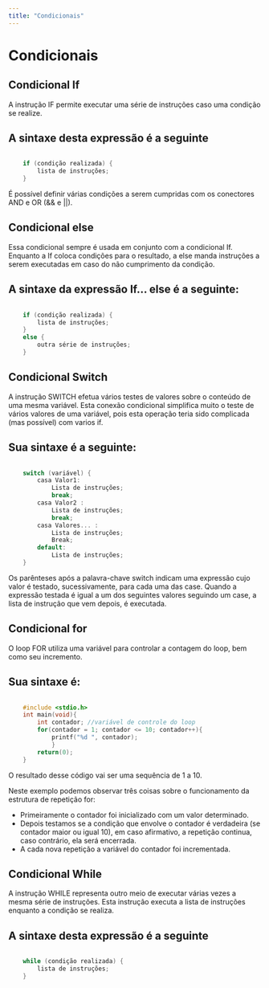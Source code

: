 ```yaml
---
title: "Condicionais"
---
```


# Condicionais

## Condicional If

A instrução IF permite executar uma série de instruções caso uma condição se realize.

## A sintaxe desta expressão é a seguinte

```c

    if (condição realizada) {
        lista de instruções;
    }

```

É possível definir várias condições a serem cumpridas com os conectores AND e OR (&& e ||).

## Condicional else

Essa condicional sempre é usada em conjunto com a condicional If. Enquanto a If coloca condições para o resultado, a else manda instruções a serem executadas em caso do não cumprimento da condição.

## A sintaxe da expressão If... else é a seguinte:

```c

    if (condição realizada) {
        lista de instruções;
    }
    else {
    	outra série de instruções;
    }

```

## Condicional Switch

A instrução SWITCH efetua vários testes de valores sobre o conteúdo de uma mesma variável. Esta conexão condicional simplifica muito o teste de vários valores de uma variável, pois esta operação teria sido complicada (mas possível) com varios if.

## Sua sintaxe é a seguinte:

```c

    switch (variável) {
        casa Valor1:
    	    Lista de instruções;
    	    break;
    	casa Valor2 :
    		Lista de instruções;
    		break;
    	casa Valores... :
    		Lista de instruções;
    		Break;
    	default:
    		Lista de instruções;
    }

```

Os parênteses após a palavra-chave switch indicam uma expressão cujo valor é testado, sucessivamente, para cada uma das case. Quando a expressão testada é igual a um dos seguintes valores seguindo um case, a lista de instrução que vem depois, é executada.

## Condicional for

O loop FOR utiliza uma variável para controlar a contagem do loop, bem como seu incremento.

## Sua sintaxe é:

```c

    #include <stdio.h>
    int main(void){
        int contador; //variável de controle do loop
    	for(contador = 1; contador <= 10; contador++){
    		printf("%d ", contador);
    		}
    	return(0);
    }

```

O resultado desse código vai ser uma sequência de 1 a 10.

Neste exemplo podemos observar três coisas sobre o funcionamento da estrutura de repetição for:

- Primeiramente o contador foi inicializado com um valor determinado.
- Depois testamos se a condição que envolve o contador é verdadeira (se contador maior ou igual 10), em caso afirmativo, a repetição continua, caso contrário, ela será encerrada.
- A cada nova repetição a variável do contador foi incrementada.

## Condicional While

A instrução WHILE representa outro meio de executar várias vezes a mesma série de instruções. Esta instrução executa a lista de instruções enquanto a condição se realiza.

## A sintaxe desta expressão é a seguinte

```c

    while (condição realizada) {
        lista de instruções;
    }

```
